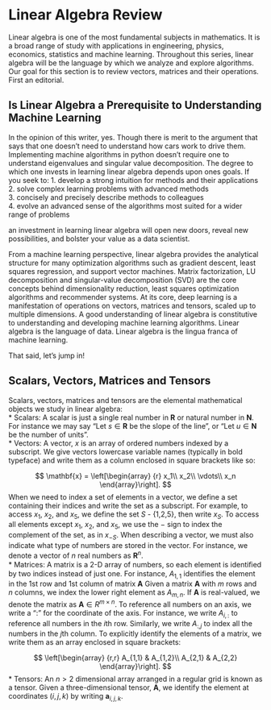 # Linear Algebra Review
Linear algebra is one of the most fundamental subjects in mathematics. It is a broad range of study with applications in engineering, physics, economics, statistics and machine learning. Throughout this series, linear algebra will be the language by which we analyze and explore algorithms. Our goal for this section is to review vectors, matrices and their operations. First an editorial.

## Is Linear Algebra a Prerequisite to Understanding Machine Learning 
In the opinion of this writer, yes. Though there is merit to the argument that says that one doesn't need to understand how cars work to drive them. Implementing machine algorithms in python doesn't require one to understand eigenvalues and singular value decomposition. The degree to which one invests in learning linear algebra depends upon ones goals. If you seek to:
1. develop a strong intuition for methods and their applications    
2. solve complex learning problems with advanced methods   
3. concisely and precisely describe methods to colleagues    
4. evolve an advanced sense of the algorithms most suited for a wider range of problems 

an investment in learning linear algebra will open new doors, reveal new possibilities, and bolster your value as a data scientist.

From a machine learning perspective, linear algebra provides the analytical structure for many optimization algorithms such as gradient descent, least squares regression, and support vector machines. Matrix factorization, LU decomposition and singular-value decomposition (SVD) are the core concepts behind dimensionality reduction, least squares optimization algorithms and recommender systems. At its core, deep learning is a manifestation of operations on vectors, matrices and tensors, scaled up to multiple dimensions. A good understanding of linear algebra is constitutive to understanding and developing machine learning algorithms. Linear algebra is the language of data. Linear algebra is the lingua franca of machine learning. 

That said, let's jump in!

## Scalars, Vectors, Matrices and Tensors
Scalars, vectors, matrices and tensors are the elemental mathematical objects we study in linear algebra:    
* Scalars: A scalar is just a single real number in $\mathbf{R}$ or natural number in $\mathbf{N}$. For instance we may say "Let $s \in \mathbf{R}$ be the slope of the line", or "Let $u \in \mathbf{N}$ be the number of units".   
* Vectors: A vector, $x$ is an array of ordered numbers indexed by a subscript. We give vectors lowercase variable names (typically in bold typeface) and write them as a column enclosed in square brackets like so:  

$$
\mathbf{x} = \left[\begin{array}
{r}
x_1\\ 
x_2\\
\vdots\\
x_n
\end{array}\right].
$$
When we need to index a set of elements in a vector, we define a set containing their indices and write the set as a subscript. For example, to access $x_1$, $x_2$, and $x_5$, we define the set $S$ - {1,2,5}, then write $x_S$. To access all elements except  $x_1$, $x_2$, and $x_5$, we use the $-$ sign to index the complement of the set, as in $x_{-S}$. When describing a vector, we must also indicate what type of numbers are stored in the vector. For instance, we denote a vector of $n$ real numbers as $\mathbf{R}^n$.  
* Matrices: A matrix is a 2-D array of numbers, so each element is identiﬁed by two indices instead of just one. For instance, $A_{1,1}$ identifies the element in the 1st row and 1st column of matrix $\textbf{A}$ Given a matrix $\textbf{A}$ with $m$ rows and $n$ columns, we index the lower right element as $A_{m,n}$. If $\textbf{A}$ is real-valued, we denote the matrix as $\textbf{A} \in R^{m×n}$. To reference all numbers on an axis, we write a ":" for the coordinate of the axis. For instance, we write $A_{i,:}$ to reference all numbers in the $i$th row. Similarly, we write $A_{:,j}$ to index all the numbers in the $j$th column. To explicitly identify the elements of a matrix, we write them as an array enclosed in square brackets: 

$$
\left[\begin{array}
{r,r}
A_{1,1} & A_{1,2}\\ 
A_{2,1} & A_{2,2}
\end{array}\right].
$$
* Tensors: An $n>2$ dimensional array arranged in a regular grid is known as a tensor. Given a three-dimensional tensor, $\textbf{A}$, we identify the element at coordinates ($i,j,k$) by writing $\textbf{a}_{i,j,k}$.
